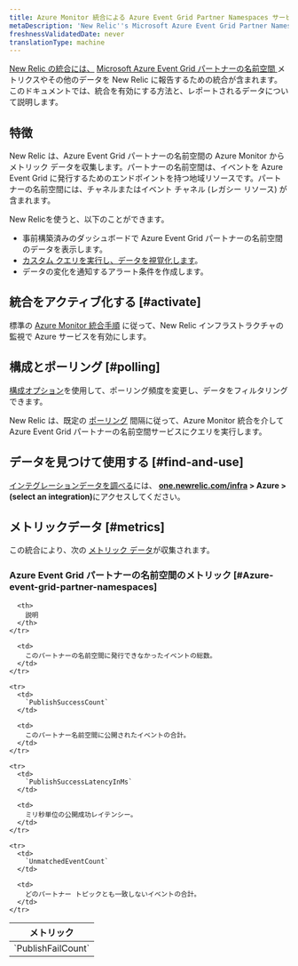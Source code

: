```yaml
---
title: Azure Monitor 統合による Azure Event Grid Partner Namespaces サービス
metaDescription: 'New Relic''s Microsoft Azure Event Grid Partner Namespaces integration: what data it reports and how to enable it.'
freshnessValidatedDate: never
translationType: machine
---
```


[New Relic の統合には、](/docs/infrastructure/integrations-getting-started/getting-started/introduction-infrastructure-integrations) [Microsoft Azure Event Grid パートナーの名前空間 ](https://learn.microsoft.com/en-us/azure/event-grid/partner-events-overview-for-partners)メトリクスやその他のデータを New Relic に報告するための統合が含まれます。このドキュメントでは、統合を有効にする方法と、レポートされるデータについて説明します。

## 特徴

New Relic は、Azure Event Grid パートナーの名前空間の Azure Monitor からメトリック データを収集します。パートナーの名前空間は、イベントを Azure Event Grid に発行するためのエンドポイントを持つ地域リソースです。パートナーの名前空間には、チャネルまたはイベント チャネル (レガシー リソース) が含まれます。

New Relicを使うと、以下のことができます。

* 事前構築済みのダッシュボードで Azure Event Grid パートナーの名前空間のデータを表示します。
* [カスタム クエリを実行し、データを視覚化します](/docs/infrastructure/integrations-getting-started/getting-started/use-integration-data-new-relic-insights)。
* データの変化を通知するアラート条件を作成します。

## 統合をアクティブ化する [#activate]

標準の [Azure Monitor 統合手順](/docs/infrastructure/microsoft-azure-integrations/azure-integrations-list/azure-monitor) に従って、New Relic インフラストラクチャの監視で Azure サービスを有効にします。

## 構成とポーリング [#polling]

[構成オプション](/docs/infrastructure/microsoft-azure-integrations/azure-integrations-list/azure-monitor/#settings)を使用して、ポーリング頻度を変更し、データをフィルタリングできます。

New Relic は、既定の [ポーリング](/docs/infrastructure/microsoft-azure-integrations/azure-integrations-list/azure-monitor/#settings) 間隔に従って、Azure Monitor 統合を介して Azure Event Grid パートナーの名前空間サービスにクエリを実行します。

## データを見つけて使用する [#find-and-use]

[インテグレーションデータを調べる](/docs/infrastructure/integrations/find-use-infrastructure-integration-data)には、 <DNT>**[one.newrelic.com/infra](https://one.newrelic.com/infra) > Azure > (select an integration)**</DNT>にアクセスしてください。

## メトリックデータ [#metrics]

この統合により、次の [メトリック データ](/docs/infrastructure/integrations-getting-started/getting-started/understand-integration-data-data-types#metric)が収集されます。

### Azure Event Grid パートナーの名前空間のメトリック [#Azure-event-grid-partner-namespaces]

<table>
  <thead>
    <tr>
      <th style={{ width: "300px" }}>
        メトリック
      </th>

      <th>
        説明
      </th>
    </tr>
  </thead>

  <tbody>
    <tr>
      <td>
        `PublishFailCount`
      </td>

      <td>
        このパートナーの名前空間に発行できなかったイベントの総数。
      </td>
    </tr>

    <tr>
      <td>
        `PublishSuccessCount`
      </td>

      <td>
        このパートナー名前空間に公開されたイベントの合計。
      </td>
    </tr>

    <tr>
      <td>
        `PublishSuccessLatencyInMs`
      </td>

      <td>
        ミリ秒単位の公開成功レイテンシー。
      </td>
    </tr>

    <tr>
      <td>
        `UnmatchedEventCount`
      </td>

      <td>
        どのパートナー トピックとも一致しないイベントの合計。
      </td>
    </tr>
  </tbody>
</table>